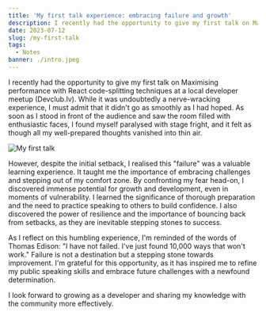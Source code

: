 ```yaml
---
title: 'My first talk experience: embracing failure and growth'
description: I recently had the opportunity to give my first talk on Maximising performance with React code-splitting techniques at a local developer meetup. While it was undoubtedly a nerve-wracking experience, I must admit that it didn't go as smoothly as I had hoped.
date: 2023-07-12
slug: /my-first-talk
tags:
  - Notes
banner: ./intro.jpeg
---
```


I recently had the opportunity to give my first talk on Maximising performance with React code-splitting techniques at a local developer meetup (Devclub.lv). While it was undoubtedly a nerve-wracking experience, I must admit that it didn't go as smoothly as I had hoped. As soon as I stood in front of the audience and saw the room filled with enthusiastic faces, I found myself paralysed with stage fright, and it felt as though all my well-prepared thoughts vanished into thin air.

![My first talk](./intro.jpeg)

However, despite the initial setback, I realised this "failure" was a valuable learning experience. It taught me the importance of embracing challenges and stepping out of my comfort zone. By confronting my fear head-on, I discovered immense potential for growth and development, even in moments of vulnerability. I learned the significance of thorough preparation and the need to practice speaking to others to build confidence. I also discovered the power of resilience and the importance of bouncing back from setbacks, as they are inevitable stepping stones to success.

As I reflect on this humbling experience, I'm reminded of the words of Thomas Edison: "I have not failed. I've just found 10,000 ways that won't work." Failure is not a destination but a stepping stone towards improvement. I'm grateful for this opportunity, as it has inspired me to refine my public speaking skills and embrace future challenges with a newfound determination.

I look forward to growing as a developer and sharing my knowledge with the community more effectively.
